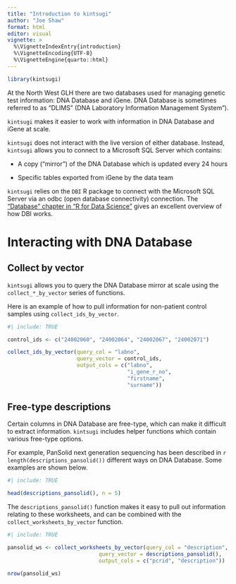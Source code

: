 ```yaml
---
title: "Introduction to kintsugi"
author: "Joe Shaw"
format: html
editor: visual
vignette: >
  %\VignetteIndexEntry{introduction}
  %\VignetteEncoding{UTF-8}
  %\VignetteEngine{quarto::html}
---
```


```r
library(kintsugi)
```

At the North West GLH there are two databases used for managing genetic test information: DNA Database and iGene. DNA Database is sometimes referred to as "DLIMS" (DNA Laboratory Information Management System").

`kintsugi` makes it easier to work with information in DNA Database and iGene at scale.

`kintsugi` does not interact with the live version of either database. Instead, `kintsugi` allows you to connect to a Microsoft SQL Server which contains:

-   A copy ("mirror") of the DNA Database which is updated every 24 hours

-   Specific tables exported from iGene by the data team

`kintsugi` relies on the `DBI` R package to connect with the Microsoft SQL Server via an odbc (open database connectivity) connection. The ["Database" chapter in "R for Data Science"](https://r4ds.hadley.nz/databases) gives an excellent overview of how DBI works.

# Interacting with DNA Database

## Collect by vector

`kintsugi` allows you to query the DNA Database mirror at scale using the `collect_*_by_vector` series of functions.

Here is an example of how to pull information for non-patient control samples using `collect_ids_by_vector`.

```r
#| include: TRUE

control_ids <- c("24002060", "24002064", "24002067", "24002071")

collect_ids_by_vector(query_col = "labno",
                      query_vector = control_ids,
                      output_cols = c("labno", 
                                      "i_gene_r_no", 
                                      "firstname", 
                                      "surname"))

```

## Free-type descriptions

Certain columns in DNA Database are free-type, which can make it difficult to extract information. `kintsugi` includes helper functions which contain various free-type options.

For example, PanSolid next generation sequencing has been described in `r length(descriptions_pansolid())` different ways on DNA Database. Some examples are shown below.

```r
#| include: TRUE

head(descriptions_pansolid(), n = 5)

```

The `descriptions_pansolid()` function makes it easy to pull out information relating to these worksheets, and can be combined with the `collect_worksheets_by_vector` function.

```r
#| include: TRUE

pansolid_ws <- collect_worksheets_by_vector(query_col = "description",
                             query_vector = descriptions_pansolid(),
                             output_cols = c("pcrid", "description"))

nrow(pansolid_ws)

```
